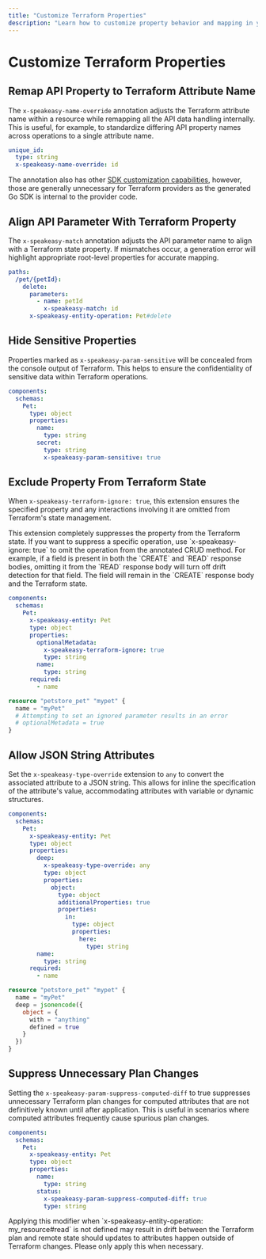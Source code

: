 ```yaml
---
title: "Customize Terraform Properties"
description: "Learn how to customize property behavior and mapping in your Terraform provider."
---
```



# Customize Terraform Properties

## Remap API Property to Terraform Attribute Name

The `x-speakeasy-name-override` annotation adjusts the Terraform attribute name within a resource while remapping all the API data handling internally. This is useful, for example, to standardize differing API property names across operations to a single attribute name.

```yaml
unique_id:
  type: string
  x-speakeasy-name-override: id
```

The annotation also has other [SDK customization capabilities](/docs/customize-sdks/methods), however, those are generally unnecessary for Terraform providers as the generated Go SDK is internal to the provider code.

## Align API Parameter With Terraform Property

The `x-speakeasy-match` annotation adjusts the API parameter name to align with a Terraform state property. If mismatches occur, a generation error will highlight appropriate root-level properties for accurate mapping.


```yaml
paths:
  /pet/{petId}:
    delete:
      parameters:
        - name: petId
          x-speakeasy-match: id
      x-speakeasy-entity-operation: Pet#delete
```

##  Hide Sensitive Properties

Properties marked as `x-speakeasy-param-sensitive` will be concealed from the console output of Terraform. This helps to ensure the confidentiality of sensitive data within Terraform operations.

```yaml
components:
  schemas:
    Pet:
      type: object
      properties:
        name:
          type: string
        secret:
          type: string
          x-speakeasy-param-sensitive: true
```

## Exclude Property From Terraform State

When `x-speakeasy-terraform-ignore: true`, this extension ensures the specified property and any interactions involving it are omitted from Terraform's state management.

<Callout title="Info" variant="info">
This extension completely suppresses the property from the Terraform state. If you want to suppress a specific operation, use `x-speakeasy-ignore: true` to omit the operation from the annotated CRUD method. For example, if a field is present in both the `CREATE` and `READ` response bodies, omitting it from the `READ` response body will turn off drift detection for that field. The field will remain in the `CREATE` response body and the Terraform state.
</Callout>

```yaml
components:
  schemas:
    Pet:
      x-speakeasy-entity: Pet
      type: object
      properties:
        optionalMetadata:
          x-speakeasy-terraform-ignore: true
          type: string
        name:
          type: string
      required:
        - name
```

```tf
resource "petstore_pet" "mypet" {
  name = "myPet"
  # Attempting to set an ignored parameter results in an error  
  # optionalMetadata = true
}
```

##  Allow JSON String Attributes

Set the `x-speakeasy-type-override` extension to `any` to convert the associated attribute to a JSON string. This allows for inline the specification of the attribute's value, accommodating attributes with variable or dynamic structures.

```yaml
components:
  schemas:
    Pet:
      x-speakeasy-entity: Pet
      type: object
      properties:
        deep:
          x-speakeasy-type-override: any
          type: object
          properties:
            object: 
              type: object
              additionalProperties: true
              properties: 
                in:
                  type: object
                  properties:
                    here:
                      type: string
        name:
          type: string
      required:
        - name
```

```tf
resource "petstore_pet" "mypet" {
  name = "myPet"
  deep = jsonencode({
    object = {
      with = "anything"
      defined = true
    }
  })
}
```

## Suppress Unnecessary Plan Changes

Setting the `x-speakeasy-param-suppress-computed-diff` to true suppresses unnecessary Terraform plan changes for computed attributes that are not definitively known until after application. This is useful in scenarios where computed attributes frequently cause spurious plan changes.


```yaml
components:
  schemas:
    Pet:
      x-speakeasy-entity: Pet
      type: object
      properties:
        name:
          type: string
        status:
          x-speakeasy-param-suppress-computed-diff: true
          type: string
```


<Callout title="Warning" variant="warning">
Applying this modifier when `x-speakeasy-entity-operation: my_resource#read` is not defined may result in drift between the Terraform plan and remote state should updates to attributes happen outside of Terraform changes. Please only apply this when necessary.
</Callout>
